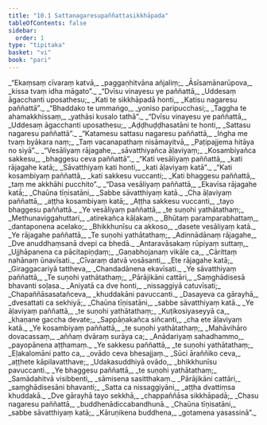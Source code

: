 ```yaml
---
title: "10.1 Sattanagaresupaññattasikkhāpada"
tableOfContents: false
sidebar:
  order: 1
type: "tipitaka"
basket: "vi"
book: "pari"
---
```



<DynamicBreadcrumb />

<Division number="335" book="pari" e="ch" v="5" p="255">

<Paragraph number="1615" type="verses" book="pari">
_“Ekaṃsaṃ cīvaraṃ katvā,_  
_paggaṇhitvāna añjaliṃ;_  
_Āsīsamānarūpova,_  
_kissa tvaṃ idha māgato”._  

</Paragraph>

<Paragraph number="1616" type="verses" book="pari">
_“Dvīsu vinayesu ye paññattā,_  
_Uddesaṃ āgacchanti uposathesu;_  
_Kati te sikkhāpadā honti,_  
_Katisu nagaresu paññattā”._  

</Paragraph>

<Paragraph number="1617" type="verses" book="pari">
_“Bhaddako te ummaṅgo,_  
_yoniso paripucchasi;_  
_Taggha te ahamakkhissaṃ,_  
_yathāsi kusalo tathā”._  

</Paragraph>

<Paragraph number="1618" type="verses" book="pari">
_“Dvīsu vinayesu ye paññattā,_  
_Uddesaṃ āgacchanti uposathesu;_  
_Aḍḍhuḍḍhasatāni te honti,_  
_Sattasu nagaresu paññattā”._  

</Paragraph>

<Paragraph number="1619" type="verses" book="pari">
_“Katamesu sattasu nagaresu paññattā,_  
_Iṅgha me tvaṃ byākara naṃ;_  
_Taṃ vacanapathaṃ nisāmayitvā,_  
_Paṭipajjema hitāya no siyā”._  

</Paragraph>

<Paragraph number="1620" type="verses" book="pari">
_“Vesāliyaṃ rājagahe,_  
_sāvatthiyañca āḷaviyaṃ;_  
_Kosambiyañca sakkesu,_  
_bhaggesu ceva paññattā”._  

</Paragraph>

<Paragraph number="1621" type="verses" book="pari">
_“Kati vesāliyaṃ paññattā,_  
_kati rājagahe katā;_  
_Sāvatthiyaṃ kati honti,_  
_kati āḷaviyaṃ katā”._  

</Paragraph>

<Paragraph number="1622" type="verses" book="pari">
_“Kati kosambiyaṃ paññattā,_  
_kati sakkesu vuccanti;_  
_Kati bhaggesu paññattā,_  
_taṃ me akkhāhi pucchito”._  

</Paragraph>

<Paragraph number="1623" type="verses" book="pari">
_“Dasa vesāliyaṃ paññattā,_  
_Ekavīsa rājagahe katā;_  
_Chaūna tīṇisatāni,_  
_Sabbe sāvatthiyaṃ katā._  

</Paragraph>

<Paragraph number="1624" type="verses" book="pari">
_Cha āḷaviyaṃ paññattā,_  
_aṭṭha kosambiyaṃ katā;_  
_Aṭṭha sakkesu vuccanti,_  
_tayo bhaggesu paññattā._  

</Paragraph>

<Paragraph number="1625" type="verses" book="pari">
_Ye vesāliyaṃ paññattā,_  
_te suṇohi yathātathaṃ;_  
_Methunaviggahuttari,_  
_atirekañca kāḷakaṃ._  

</Paragraph>

<Paragraph number="1626" type="verses" book="pari">
_Bhūtaṃ paramparabhattaṃ,_  
_dantaponena acelako;_  
_Bhikkhunīsu ca akkoso,_  
_dasete vesāliyaṃ katā._  

</Paragraph>

<Paragraph number="1627" type="verses" book="pari">
_Ye rājagahe paññattā,_  
_Te suṇohi yathātathaṃ;_  
_Adinnādānaṃ rājagahe,_  
_Dve anuddhaṃsanā dvepi ca bhedā._  

</Paragraph>

<Paragraph number="1628" type="verses" book="pari">
_Antaravāsakaṃ rūpiyaṃ suttaṃ,_  
_Ujjhāpanena ca pācitapiṇḍaṃ;_  
_Gaṇabhojanaṃ vikāle ca,_  
_Cārittaṃ nahānaṃ ūnavīsati._  

</Paragraph>

<Paragraph number="1629" type="verses" book="pari">
_Cīvaraṃ datvā vosāsanti,_  
_Ete rājagahe katā;_  
_Giraggacariyā tattheva,_  
_Chandadānena ekavīsati._  

</Paragraph>

<Paragraph number="1630" type="verses" book="pari">
_Ye sāvatthiyaṃ paññattā,_  
_Te suṇohi yathātathaṃ;_  
_Pārājikāni cattāri,_  
_Saṃghādisesā bhavanti soḷasa._  

</Paragraph>

<Paragraph number="1631" type="verses" book="pari">
_Aniyatā ca dve honti,_  
_nissaggiyā catuvīsati;_  
_Chapaññāsasatañceva,_  
_khuddakāni pavuccanti._  

</Paragraph>

<Paragraph number="1632" type="verses" book="pari">
_Dasayeva ca gārayhā,_  
_dvesattati ca sekhiyā;_  
_Chaūna tīṇisatāni,_  
_sabbe sāvatthiyaṃ katā._  

</Paragraph>

<Paragraph number="1633" type="verses" book="pari">
_Ye āḷaviyaṃ paññattā,_  
_te suṇohi yathātathaṃ;_  
_Kuṭikosiyaseyyā ca,_  
_khaṇane gaccha devate;_  
_Sappāṇakañca siñcanti,_  
_cha ete āḷaviyaṃ katā._  

</Paragraph>

<Paragraph number="1634" type="verses" book="pari">
_Ye kosambiyaṃ paññattā,_  
_te suṇohi yathātathaṃ;_  
_Mahāvihāro dovacassaṃ,_  
_aññaṃ dvāraṃ surāya ca;_  
_Anādariyaṃ sahadhammo,_  
_payopānena aṭṭhamaṃ._  

</Paragraph>

<Paragraph number="1635" type="verses" book="pari">
_Ye sakkesu paññattā,_  
_te suṇohi yathātathaṃ;_  
_Eḷakalomāni patto ca,_  
_ovādo ceva bhesajjaṃ._  

</Paragraph>

<Paragraph number="1636" type="verses" book="pari">
_Sūci āraññiko ceva,_  
_aṭṭhete kāpilavatthave;_  
_Udakasuddhiyā ovādo,_  
_bhikkhunīsu pavuccanti._  

</Paragraph>

<Paragraph number="1637" type="verses" book="pari">
_Ye bhaggesu paññattā,_  
_te suṇohi yathātathaṃ;_  
_Samādahitvā visibbenti,_  
_sāmisena sasitthakaṃ._  

</Paragraph>

<Paragraph number="1638" type="verses" book="pari">
_Pārājikāni cattāri,_  
_saṃghādisesāni bhavanti;_  
_Satta ca nissaggiyāni,_  
_aṭṭha dvattiṃsa khuddakā._  

</Paragraph>

<Paragraph number="1639" type="verses" book="pari">
_Dve gārayhā tayo sekkhā,_  
_chappaññāsa sikkhāpadā;_  
_Chasu nagaresu paññattā,_  
_buddhenādiccabandhunā._  

</Paragraph>

<Paragraph number="1640" type="verses" book="pari">
_Chaūna tīṇisatāni,_  
_sabbe sāvatthiyaṃ katā;_  
_Kāruṇikena buddhena,_  
_gotamena yasassinā”._
</Paragraph>
</Division>